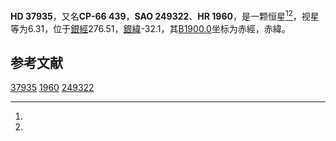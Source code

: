 {{Starbox begin
| name = HD 37935
}}
{{Starbox observe
| epoch = [[J2000.0|J2000.0]]
| constell = {{星座名待查}}<ref name=SIMBAD>{{cite web
 | url=http://simbad.u-strasbg.fr/simbad/sim-id?Ident=HR+1960
 | title=Pulsating variable Star
 | publisher=Centre de Données astronomiques de Strasbourg
 | work=SIMBAD
 | accessdate=2012-07-13
 | archive-date=2016-03-16
 | archive-url=https://web.archive.org/web/20160316171659/http://simbad.u-strasbg.fr/simbad/sim-id?Ident=HR+1960
 | dead-url=no
 }}</ref><ref name=DATA>{{cite web
 | url=http://vizier.u-strasbg.fr/viz-bin/VizieR-5?-out.add=.&-source=5050&-corr=PK=HR&-out.max=9999&HR=1960
 | title=VizieR Detailed Page
 | accessdate=2012-07-13
 | archive-date=2016-03-05
 | archive-url=https://web.archive.org/web/20160305075901/http://vizier.u-strasbg.fr/viz-bin/VizieR-5?-out.add=.&-source=5050&-corr=PK=HR&-out.max=9999&HR=1960
 | dead-url=no
 }}</ref>
| 星官 = 
| ra = {{RA|5|36|54.7}}<ref name=SIMBAD /><ref name=DATA />
| dec = {{DEC|-66|33|37}}<ref name=SIMBAD /><ref name=DATA />
| appmag_v = 6.31<ref name=SIMBAD /><ref name=DATA />
}}
{{Starbox character
| class = B9.5V<ref name=SIMBAD /><ref name=DATA />
| b-v = -0.07<ref name=SIMBAD /><ref name=DATA />
| u-b = -0.15<ref name=SIMBAD /><ref name=DATA />
| r-i = <ref name=SIMBAD /><ref name=DATA />
| variable = 
}}
{{Starbox astrometry
| radial_v = -0.15
| prop_mo_ra = 20
| parallax = 
| p_error = 
}}
{{Starbox catalog
| names =CP-66 439，[[SAO星表|SAO]] 249322，[[HD星表|HD]] 37935，[[HR星表|HR]] 1960}}
{{Starbox reference |Simbad=HR+1960}}
{{Starbox end}}

'''HD 37935'''，又名'''CP-66 439'''，'''SAO 249322'''、'''HR 1960'''，是一颗恒星<ref name=SIMBAD /><ref name=DATA />，视星等为6.31，位于[[銀道座標系|銀經]]276.51，[[銀道座標系|銀緯]]-32.1，其[[B1900.0|B1900.0]]坐标为赤經{{RA|5|36|54.8}}，赤緯{{DEC|-66|-32.1|0}}。

== 参考文献 ==
{{reflist}}

{{star-stub}}

[[Category:HD和HDE天體|37935]]
[[Category:HR天體|1960]]
[[Category:SAO天體|249322]]